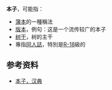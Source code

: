 '''本子'''，可能指：
*[[簿本|簿本]]的一種稱法
*[[版本|版本]]，例句：这是一个流传较广的本子
*[[树干|树干]]，树的主干
*專指[[同人誌|同人誌]]，特別是[[十八禁|R-18]]級的

== 参考资料 ==
*[https://www.zdic.net/hans/本子 本子，汉典]

{{disambig|Cat=二字消歧義}}